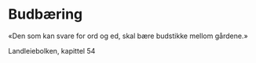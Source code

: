 # Budbæring

«Den som kan svare for ord og ed, skal bære budstikke mellom gårdene.»

Landleiebolken, kapittel 54
